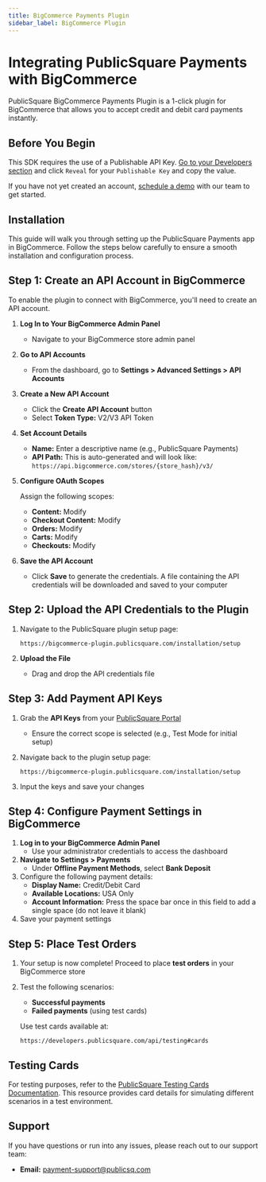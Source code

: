 ```yaml
---
title: BigCommerce Payments Plugin
sidebar_label: BigCommerce Plugin 
---
```




# Integrating PublicSquare Payments with BigCommerce

PublicSquare BigCommerce Payments Plugin is a 1-click plugin for BigCommerce that allows you to accept credit and debit card payments instantly.

## Before You Begin

This SDK requires the use of a Publishable API Key. [Go to your Developers section](https://portal.publicsquare.com/developers/api-keys) and click `Reveal` for your `Publishable Key` and copy the value.

If you have not yet created an account, [schedule a demo](https://payments.publicsquare.com/#demo) with our team to get started.

## Installation

This guide will walk you through setting up the PublicSquare Payments app in BigCommerce. Follow the steps below carefully to ensure a smooth installation and configuration process.

## Step 1: Create an API Account in BigCommerce

To enable the plugin to connect with BigCommerce, you'll need to create an API account.

1. **Log In to Your BigCommerce Admin Panel**
   - Navigate to your BigCommerce store admin panel
2. **Go to API Accounts**
   - From the dashboard, go to **Settings > Advanced Settings > API Accounts**
3. **Create a New API Account**
   - Click the **Create API Account** button
   - Select **Token Type:** V2/V3 API Token
4. **Set Account Details**
   - **Name:** Enter a descriptive name (e.g., PublicSquare Payments)
   - **API Path:** This is auto-generated and will look like: `https://api.bigcommerce.com/stores/{store_hash}/v3/`
5. **Configure OAuth Scopes**
   
   Assign the following scopes:
   - **Content:** Modify
   - **Checkout Content:** Modify
   - **Orders:** Modify
   - **Carts:** Modify
   - **Checkouts:** Modify
6. **Save the API Account**
   - Click **Save** to generate the credentials. A file containing the API credentials will be downloaded and saved to your computer

## Step 2: Upload the API Credentials to the Plugin

1. Navigate to the PublicSquare plugin setup page:
   
   `https://bigcommerce-plugin.publicsquare.com/installation/setup`

2. **Upload the File**
   - Drag and drop the API credentials file

## Step 3: Add Payment API Keys

1. Grab the **API Keys** from your [PublicSquare Portal](https://portal.publicsquare.com/developers/api-keys)
   - Ensure the correct scope is selected (e.g., Test Mode for initial setup)
2. Navigate back to the plugin setup page:
   
   `https://bigcommerce-plugin.publicsquare.com/installation/setup`

3. Input the keys and save your changes

## Step 4: Configure Payment Settings in BigCommerce

1. **Log in to your BigCommerce Admin Panel**
   - Use your administrator credentials to access the dashboard
2. **Navigate to Settings > Payments**
   - Under **Offline Payment Methods**, select **Bank Deposit**
3. Configure the following payment details:
   - **Display Name:** Credit/Debit Card
   - **Available Locations:** USA Only
   - **Account Information:** Press the space bar once in this field to add a single space (do not leave it blank)
4. Save your payment settings

## Step 5: Place Test Orders

1. Your setup is now complete! Proceed to place **test orders** in your BigCommerce store
2. Test the following scenarios:
   - **Successful payments**
   - **Failed payments** (using test cards)
   
   Use test cards available at:
   
   `https://developers.publicsquare.com/api/testing#cards`

## Testing Cards

For testing purposes, refer to the [PublicSquare Testing Cards Documentation](https://developers.publicsquare.com/api/testing#cards). This resource provides card details for simulating different scenarios in a test environment.

## Support

If you have questions or run into any issues, please reach out to our support team:

- **Email:** [payment-support@publicsq.com](mailto:payment-support@publicsq.com)

